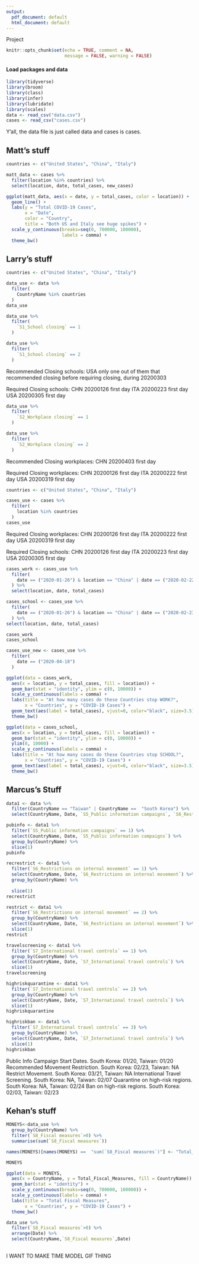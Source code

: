 ```yaml
---
output:
  pdf_document: default
  html_document: default
---
```

Project

```r
knitr::opts_chunk$set(echo = TRUE, comment = NA, 
                      message = FALSE, warning = FALSE)
```

#### Load packages and data

```r
library(tidyverse)
library(broom)
library(class)
library(infer)
library(lubridate)
library(scales)
data <- read_csv("data.csv")
cases <- read_csv("cases.csv")
```
Y'all, the data file is just called data and cases is cases.

## Matt's stuff

```r
countries <- c("United States", "China", "Italy")

matt_data <- cases %>% 
  filter(location %in% countries) %>% 
  select(location, date, total_cases, new_cases)

ggplot(matt_data, aes(x = date, y = total_cases, color = location)) +
  geom_line() + 
  labs(y = "Total COVID-19 Cases",
       x = "Date",
       color = "Country",
       title = "Both US and Italy see huge spikes") +
  scale_y_continuous(breaks=seq(0, 700000, 100000),
                     labels = comma) +
  theme_bw()
```


## Larry's stuff

```r
countries <- c("United States", "China", "Italy")

data_use <- data %>% 
  filter(
    CountryName %in% countries
  )
data_use
```

```r
data_use %>% 
  filter(
    `S1_School closing` == 1
  )

data_use %>%
  filter(
    `S1_School closing` == 2
  )
```

Recommended Closing schools:
USA only one out of them that recommended closing before requiring closing, during 20200303

Required Closing schools:
CHN 20200126 first day
ITA 20200223 first day
USA 20200305 first day

```r
data_use %>% 
  filter(
    `S2_Workplace closing` == 1
  )

data_use %>%
  filter(
    `S2_Workplace closing` == 2
  )
```

Recommended Closing workplaces:
CHN 20200403 first day

Required Closing workplaces:
CHN 20200126 first day
ITA 20200222 first day
USA 20200319 first day

```r
countries <- c("United States", "China", "Italy")

cases_use <- cases %>% 
  filter(
    location %in% countries
  )
cases_use
```
Required Closing workplaces:
CHN 20200126 first day
ITA 20200222 first day
USA 20200319 first day

Required Closing schools:
CHN 20200126 first day
ITA 20200223 first day
USA 20200305 first day

```r
cases_work <- cases_use %>% 
  filter(
    date == ("2020-01-26") & location == "China" | date == ("2020-02-22") & location == "Italy" | date == ("2020-03-19") & location == "United States"
  ) %>% 
  select(location, date, total_cases)

cases_school <- cases_use %>% 
  filter(
    date == ("2020-01-26") & location == "China" | date == ("2020-02-23") & location == "Italy" | date == ("2020-03-05") & location == "United States"
  ) %>% 
select(location, date, total_cases)

cases_work
cases_school
```


```r
cases_use_new <- cases_use %>% 
  filter(
    date == ("2020-04-18")
  )

ggplot(data = cases_work, 
  aes(x = location, y = total_cases, fill = location)) +
  geom_bar(stat = "identity", ylim = c(0, 10000)) +
  scale_y_continuous(labels = comma) +
  labs(title = "At how many cases do these Countries stop WORK?",
       x = "Countries", y = "COVID-19 Cases") +
  geom_text(aes(label = total_cases), vjust=0, color="black", size=3.5) +
  theme_bw()

ggplot(data = cases_school, 
  aes(x = location, y = total_cases, fill = location)) +
  geom_bar(stat = "identity", ylim = c(0, 10000)) +
  ylim(0, 10000) +
  scale_y_continuous(labels = comma) +
  labs(title = "At how many cases do these Countries stop SCHOOL?",
       x = "Countries", y = "COVID-19 Cases") +
  geom_text(aes(label = total_cases), vjust=0, color="black", size=3.5) +
  theme_bw()
```


## Marcus's Stuff

```r
data1 <- data %>%
  filter(CountryName == "Taiwan" | CountryName ==  "South Korea") %>%
  select(CountryName, Date, `S5_Public information campaigns`, `S6_Restrictions on internal movement`,`S7_International travel controls`)

pubinfo <- data1 %>%
  filter(`S5_Public information campaigns` == 1) %>%
  select(CountryName, Date, `S5_Public information campaigns`) %>%
  group_by(CountryName) %>%
  slice(1)
pubinfo

recrestrict <- data1 %>%
  filter(`S6_Restrictions on internal movement` == 1) %>%
  select(CountryName, Date, `S6_Restrictions on internal movement`) %>%
  group_by(CountryName) %>%
  
  slice(1)
recrestrict

restrict <- data1 %>%
  filter(`S6_Restrictions on internal movement` == 2) %>%
  group_by(CountryName) %>%
  select(CountryName, Date, `S6_Restrictions on internal movement`) %>%
  slice(1)
restrict

travelscreening <- data1 %>%
  filter(`S7_International travel controls` == 1) %>%
  group_by(CountryName) %>%
  select(CountryName, Date, `S7_International travel controls`) %>%
  slice(1)
travelscreening

highriskquarantine <- data1 %>%
  filter(`S7_International travel controls` == 2) %>%
  group_by(CountryName) %>%
  select(CountryName, Date, `S7_International travel controls`) %>%
  slice(1)
highriskquarantine

highriskban <- data1 %>%
  filter(`S7_International travel controls` == 3) %>%
  group_by(CountryName) %>%
  select(CountryName, Date, `S7_International travel controls`) %>%
  slice(1)
highriskban
```

Public Info Campaign Start Dates. South Korea: 01/20, Taiwan: 01/20
Recommended Movement Restriction. South Korea: 02/23, Taiwan: NA
Restrict Movement. South Korea: 03/21, Taiwan: NA
International Travel Screening. South Korea: NA, Taiwan: 02/07
Quarantine on high-risk regions. South Korea: NA, Taiwan: 02/24
Ban on high-risk regions. South Korea: 02/03, Taiwan: 02/23

## Kehan's stuff
```r
MONEYS<-data_use %>% 
  group_by(CountryName) %>% 
  filter(`S8_Fiscal measures`>0) %>% 
  summarise(sum(`S8_Fiscal measures`)) 

names(MONEYS)[names(MONEYS) ==  "sum(`S8_Fiscal measures`)"] <- "Total_Fiscal_Measures"

MONEYS
```


```r
ggplot(data = MONEYS, 
  aes(x = CountryName, y = Total_Fiscal_Measures, fill = CountryName)) +
  geom_bar(stat = "identity") +
  scale_y_continuous(breaks=seq(0, 700000, 100000)) +
  scale_y_continuous(labels = comma) +
  labs(title = "Total Fiscal Measures",
       x = "Countries", y = "COVID-19 Cases") +
  theme_bw()
```

```r
data_use %>% 
  filter(`S8_Fiscal measures`>0) %>% 
  arrange(Date) %>% 
  select(CountryName,`S8_Fiscal measures`,Date)
  
```
I WANT TO MAKE TIME MODEL GIF THING



